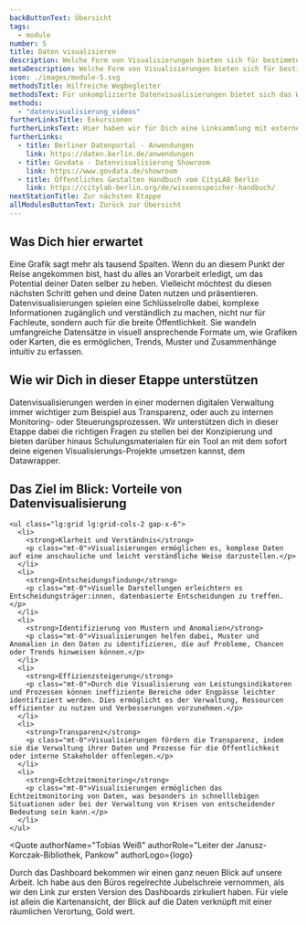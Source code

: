 ```yaml
---
backButtonText: Übersicht
tags:
  - module
number: 5
title: Daten visualisieren
description: Welche Form von Visualisierungen bieten sich für bestimmte Daten an? Wen willst du ansprechen? Und welche Tools und fertigen Lösungen gibt?
metaDescription: Welche Form von Visualisierungen bieten sich für bestimmte Daten an? Wen willst du ansprechen? Und welche Tools und fertigen Lösungen gibt?
icon: ./images/module-5.svg
methodsTitle: Hilfreiche Wegbegleiter
methodsText: Für unkomplizierte Datenvisualisierungen bietet sich das Webtool Datawrapper an, für das das Land Berlin Lizenzen vergibt. Wie das geht, zeigen unsere Videotutorials. Die Ergebnisse lassen sich unkompliziert über Imperia in den Auftritt des Landes Berlin integrieren.
methods:
  - "datenvisualisierung_videos"
furtherLinksTitle: Exkursionen
furtherLinksText: Hier haben wir für Dich eine Linksammlung mit externen Ressourcen zusammengetragen. Falls Du noch tiefer ins Thema einsteigen willst – wünschen wir viel Spaß beim Stöbern!
furtherLinks:
  - title: Berliner Datenportal - Anwendungen
    link: https://daten.berlin.de/anwendungen
  - title: Govdata - Datenvisualisierung Showroom
    link: https://www.govdata.de/showroom
  - title: Öffentliches Gestalten Handbuch vom CityLAB Berlin
    link: https://citylab-berlin.org/de/wissensspeicher-handbuch/
nextStationTitle: Zur nächsten Etappe
allModulesButtonText: Zurück zur Übersicht
---
```


## Was Dich hier erwartet

Eine Grafik sagt mehr als tausend Spalten. Wenn du an diesem Punkt der Reise angekommen bist, hast du alles an Vorarbeit erledigt, um das Potential deiner Daten selber zu heben. Vielleicht möchtest du diesen nächsten Schritt gehen und deine Daten nutzen und präsentieren. Datenvisualisierungen spielen eine Schlüsselrolle dabei, komplexe Informationen zugänglich und verständlich zu machen, nicht nur für Fachleute, sondern auch für die breite Öffentlichkeit. Sie wandeln umfangreiche Datensätze in visuell ansprechende Formate um, wie Grafiken oder Karten, die es ermöglichen, Trends, Muster und Zusammenhänge intuitiv zu erfassen.

## Wie wir Dich in dieser Etappe unterstützen

Datenvisualisierungen werden in einer modernen digitalen Verwaltung immer wichtiger zum Beispiel aus Transparenz, oder auch zu internen Monitoring- oder Steuerungsprozessen. Wir unterstützen dich in dieser Etappe dabei die richtigen Fragen zu stellen bei der Konzipierung und bieten darüber hinaus Schulungsmaterialen für ein Tool an mit dem sofort deine eigenen Visualisierungs-Projekte umsetzen kannst, dem Datawrapper.

<TextContentSection class="bg-bg-alt px-4 sm:px-6">
    <h2>Das Ziel im Blick: Vorteile von Datenvisualisierung</h2>

    <ul class="lg:grid lg:grid-cols-2 gap-x-6">
      <li>
        <strong>Klarheit und Verständnis</strong>
        <p class="mt-0">Visualisierungen ermöglichen es, komplexe Daten auf eine anschauliche und leicht verständliche Weise darzustellen.</p>
      </li>
      <li>
        <strong>Entscheidungsfindung</strong>
        <p class="mt-0">Visuelle Darstellungen erleichtern es Entscheidungsträger:innen, datenbasierte Entscheidungen zu treffen.</p>
      </li>
      <li>
        <strong>Identifizierung von Mustern und Anomalien</strong>
        <p class="mt-0">Visualisierungen helfen dabei, Muster und Anomalien in den Daten zu identifizieren, die auf Probleme, Chancen oder Trends hinweisen können.</p>
      </li>
      <li>
        <strong>Effizienzsteigerung</strong>
        <p class="mt-0">Durch die Visualisierung von Leistungsindikatoren und Prozessen können ineffiziente Bereiche oder Engpässe leichter identifiziert werden. Dies ermöglicht es der Verwaltung, Ressourcen effizienter zu nutzen und Verbesserungen vorzunehmen.</p>
      </li>
      <li>
        <strong>Transparenz</strong>
        <p class="mt-0">Visualisierungen fördern die Transparenz, indem sie die Verwaltung ihrer Daten und Prozesse für die Öffentlichkeit oder interne Stakeholder offenlegen.</p>
      </li>
      <li>
        <strong>Echtzeitmonitoring</strong>
        <p class="mt-0">Visualisierungen ermöglichen das Echtzeitmonitoring von Daten, was besonders in schnelllebigen Situationen oder bei der Verwaltung von Krisen von entscheidender Bedeutung sein kann.</p>
      </li>
    </ul>

</TextContentSection>


<Quote
  authorName="Tobias Weiß"
  authorRole="Leiter der Janusz-Korczak-Bibliothek, Pankow"
  authorLogo={logo}
>
  Durch das Dashboard bekommen wir einen ganz neuen Blick auf unsere Arbeit. Ich
  habe aus den Büros regelrechte Jubelschreie vernommen, als wir den Link zur
  ersten Version des Dashboards zirkuliert haben. Für viele ist allein die
  Kartenansicht, der Blick auf die Daten verknüpft mit einer räumlichen
  Verortung, Gold wert.
</Quote>
